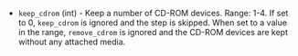<!-- Code generated from the comments of the KeepCDRomConfig struct in builder/vsphere/common/step_keep_cdrom.go; DO NOT EDIT MANUALLY -->

- `keep_cdrom` (int) - Keep a number of CD-ROM devices. Range: 1-4.
  If set to 0, `keep_cdrom` is ignored and the step is skipped.
  When set to a value in the range, `remove_cdrom` is ignored and
  the CD-ROM devices are kept without any attached media.

<!-- End of code generated from the comments of the KeepCDRomConfig struct in builder/vsphere/common/step_keep_cdrom.go; -->
